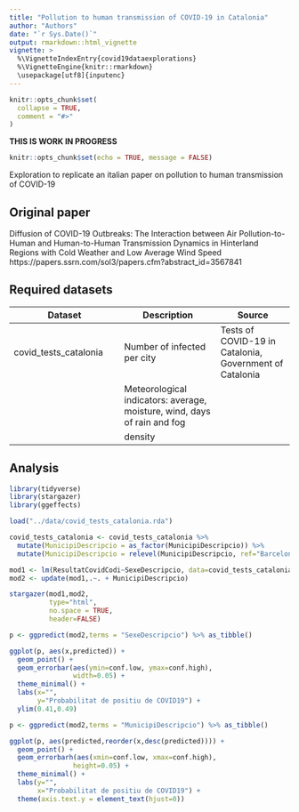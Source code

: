 ```yaml
---
title: "Pollution to human transmission of COVID-19 in Catalonia"
author: "Authors"
date: "`r Sys.Date()`"
output: rmarkdown::html_vignette
vignette: >
  %\VignetteIndexEntry{covid19dataexplorations}
  %\VignetteEngine{knitr::rmarkdown}
  \usepackage[utf8]{inputenc}
---
```


```r
knitr::opts_chunk$set(
  collapse = TRUE,
  comment = "#>"
)
```





**THIS IS WORK IN PROGRESS**

```r
knitr::opts_chunk$set(echo = TRUE, message = FALSE)
```

Exploration to replicate an italian paper on pollution to human transmission of COVID-19

## Original paper

Diffusion of COVID-19 Outbreaks: The Interaction between Air Pollution-to-Human and Human-to-Human Transmission Dynamics in Hinterland Regions with Cold Weather and Low Average Wind Speed
https://papers.ssrn.com/sol3/papers.cfm?abstract_id=3567841

## Required datasets

| Dataset | Description | Source |
|---------|--------|------|
| covid_tests_catalonia | Number of infected per city | Tests of COVID-19 in Catalonia, Government of Catalonia | 
| | Meteorological indicators: average, moisture, wind, days of rain and fog | |
| | density | |


## Analysis

```r
library(tidyverse)
library(stargazer)
library(ggeffects)

load("../data/covid_tests_catalonia.rda")

covid_tests_catalonia <- covid_tests_catalonia %>% 
  mutate(MunicipiDescripcio = as_factor(MunicipiDescripcio)) %>% 
  mutate(MunicipiDescripcio = relevel(MunicipiDescripcio, ref="Barcelona"))
```


```r
mod1 <- lm(ResultatCovidCodi~SexeDescripcio, data=covid_tests_catalonia)
mod2 <- update(mod1,.~. + MunicipiDescripcio)

stargazer(mod1,mod2,
          type="html",
          no.space = TRUE,
          header=FALSE)

```

```r
p <- ggpredict(mod2,terms = "SexeDescripcio") %>% as_tibble()

ggplot(p, aes(x,predicted)) +
  geom_point() +
  geom_errorbar(aes(ymin=conf.low, ymax=conf.high),
                width=0.05) +
  theme_minimal() +
  labs(x="",
       y="Probabilitat de positiu de COVID19") +
  ylim(0.41,0.49)
```



```r
p <- ggpredict(mod2,terms = "MunicipiDescripcio") %>% as_tibble()

ggplot(p, aes(predicted,reorder(x,desc(predicted)))) +
  geom_point() +
  geom_errorbarh(aes(xmin=conf.low, xmax=conf.high),
                height=0.05) +
  theme_minimal() +
  labs(y="",
       x="Probabilitat de positiu de COVID19") +
  theme(axis.text.y = element_text(hjust=0))

```

